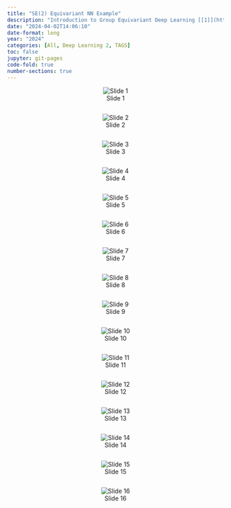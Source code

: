 ```yaml
---
title: "SE(2) Equivariant NN Example"
description: "Introduction to Group Equivariant Deep Learning [[1]](https://uvagedl.github.io/)"
date: "2024-04-02T14:06:10"
date-format: long
year: "2024"
categories: [All, Deep Learning 2, TAGS]
toc: false
jupyter: git-pages
code-fold: true
number-sections: true
---
```


<center>![Slide 1](imgs/page_1.png){.w575}</center><pre></pre>



<center>![Slide 2](imgs/page_2.png){.w575}</center><pre></pre>



<center>![Slide 3](imgs/page_3.png){.w575}</center><pre></pre>



<center>![Slide 4](imgs/page_4.png){.w575}</center><pre></pre>



<center>![Slide 5](imgs/page_5.png){.w575}</center><pre></pre>



<center>![Slide 6](imgs/page_6.png){.w575}</center><pre></pre>



<center>![Slide 7](imgs/page_7.png){.w575}</center><pre></pre>



<center>![Slide 8](imgs/page_8.png){.w575}</center><pre></pre>



<center>![Slide 9](imgs/page_9.png){.w575}</center><pre></pre>



<center>![Slide 10](imgs/page_10.png){.w575}</center><pre></pre>



<center>![Slide 11](imgs/page_11.png){.w575}</center><pre></pre>



<center>![Slide 12](imgs/page_12.png){.w575}</center><pre></pre>



<center>![Slide 13](imgs/page_13.png){.w575}</center><pre></pre>



<center>![Slide 14](imgs/page_14.png){.w575}</center><pre></pre>



<center>![Slide 15](imgs/page_15.png){.w575}</center><pre></pre>



<center>![Slide 16](imgs/page_16.png){.w575}</center><pre></pre>














